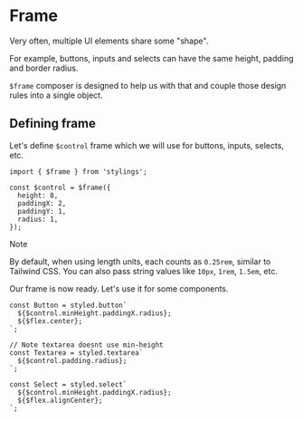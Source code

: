 
# Frame

Very often, multiple UI elements share some "shape".

For example, buttons, inputs and selects can have the same height, padding and border radius.

`$frame` composer is designed to help us with that and couple those design rules into a single object.

## Defining frame

Let's define `$control` frame which we will use for buttons, inputs, selects, etc.

```tsx filename="theme.ts" {3}
import { $frame } from 'stylings';

const $control = $frame({
  height: 8,
  paddingX: 2,
  paddingY: 1,
  radius: 1,
});
```

> [!NOTE]
> 
> By default, when using length units, each counts as `0.25rem`, similar to Tailwind CSS. You can also pass string values like `10px`, `1rem`, `1.5em`, etc.

Our frame is now ready. Let's use it for some components.

```tsx filename="controls.tsx"
const Button = styled.button`
  ${$control.minHeight.paddingX.radius};
  ${$flex.center};
`;

// Note textarea doesnt use min-height
const Textarea = styled.textarea`
  ${$control.padding.radius};
`;

const Select = styled.select`
  ${$control.minHeight.paddingX.radius};
  ${$flex.alignCenter};
`;
```





